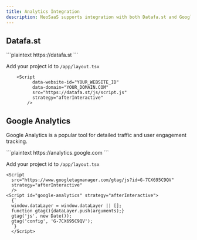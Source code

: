 ```yaml
---
title: Analytics Integration
description: NeoSaaS supports integration with both Datafa.st and Google Analytics (GA) to give you powerful insights into user behavior and application performance.
---
```


## Datafa.st

<Stepper>
  <StepperItem title="Go to Datafa.st and create an account.">
   ```plaintext
  https://datafa.st
  ```
  </StepperItem>
  <StepperItem title="Create a new project and copy your Website ID">
  </StepperItem>
  <StepperItem title="Add it to your code">

Add your project id to `/app/layout.tsx`

```javascript:layout.tsx {2-3}
    <Script
          data-website-id="YOUR_WEBSITE_ID"
          data-domain="YOUR_DOMAIN.COM"
          src="https://datafa.st/js/script.js"
          strategy="afterInteractive"
        /> 
```

  </StepperItem>
</Stepper>

## Google Analytics

Google Analytics is a popular tool for detailed traffic and user engagement tracking.

<Stepper>
  <StepperItem title="Go to the Google Analytics Console">
  ```plaintext
  https://analytics.google.com
  ```
  </StepperItem>
  <StepperItem title="Create a new property for your project.">
  </StepperItem>
  <StepperItem title="Copy your Measurement ID. It starts with `G-12345`.">
   </StepperItem>
   <StepperItem title="Add it to your code">

Add your project id to `/app/layout.tsx`

```javascript:layout.tsx
<Script
  src="https://www.googletagmanager.com/gtag/js?id=G-7CX695C9QV"
  strategy="afterInteractive"
  />
<Script id="google-analytics" strategy="afterInteractive">
  {`
  window.dataLayer = window.dataLayer || [];
  function gtag(){dataLayer.push(arguments);}
  gtag('js', new Date());
  gtag('config', 'G-7CX695C9QV');
  `}
  </Script>
```

  </StepperItem>
</Stepper>